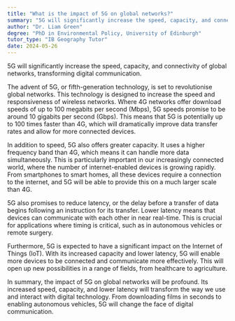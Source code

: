 ```yaml
---
title: "What is the impact of 5G on global networks?"
summary: "5G will significantly increase the speed, capacity, and connectivity of global networks, transforming digital communication."
author: "Dr. Liam Green"
degree: "PhD in Environmental Policy, University of Edinburgh"
tutor_type: "IB Geography Tutor"
date: 2024-05-26
---
```


5G will significantly increase the speed, capacity, and connectivity of global networks, transforming digital communication.

The advent of 5G, or fifth-generation technology, is set to revolutionise global networks. This technology is designed to increase the speed and responsiveness of wireless networks. Where 4G networks offer download speeds of up to 100 megabits per second (Mbps), 5G speeds promise to be around 10 gigabits per second (Gbps). This means that 5G is potentially up to 100 times faster than 4G, which will dramatically improve data transfer rates and allow for more connected devices.

In addition to speed, 5G also offers greater capacity. It uses a higher frequency band than 4G, which means it can handle more data simultaneously. This is particularly important in our increasingly connected world, where the number of internet-enabled devices is growing rapidly. From smartphones to smart homes, all these devices require a connection to the internet, and 5G will be able to provide this on a much larger scale than 4G.

5G also promises to reduce latency, or the delay before a transfer of data begins following an instruction for its transfer. Lower latency means that devices can communicate with each other in near real-time. This is crucial for applications where timing is critical, such as in autonomous vehicles or remote surgery.

Furthermore, 5G is expected to have a significant impact on the Internet of Things (IoT). With its increased capacity and lower latency, 5G will enable more devices to be connected and communicate more effectively. This will open up new possibilities in a range of fields, from healthcare to agriculture.

In summary, the impact of 5G on global networks will be profound. Its increased speed, capacity, and lower latency will transform the way we use and interact with digital technology. From downloading films in seconds to enabling autonomous vehicles, 5G will change the face of digital communication.
    